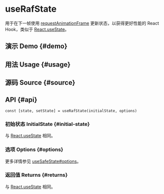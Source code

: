 # useRafState


<HooksType category="State" />

用于在下一帧使用 [requestAnimationFrame](https://developer.mozilla.org/en-US/docs/Web/API/window/requestAnimationFrame) 更新状态，以获得更好性能的 React Hook，类似于 [React.useState](https://react.dev/reference/react/useState)。

## 演示 Demo \{#demo}


<App />

## 用法 Usage \{#usage}



## 源码 Source \{#source}


<Source />

## API \{#api}

```tsx
const [state, setState] = useRafState(initialState, options)
```

### 初始状态 InitialState \{#initial-state}

与 [React.useState](https://react.dev/reference/react/useState) 相同。

### 选项 Options \{#options}

更多详情参见 [useSafeState#options](/reference/use-safe-state/#options)。

### 返回值 Returns \{#returns}

与 [React.useState](https://react.dev/reference/react/useState) 相同。
